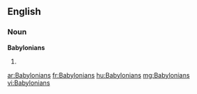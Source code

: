 ==English==

===Noun===
'''Babylonians'''

# {{plural of|Babylonian}}

[[ar:Babylonians]]
[[fr:Babylonians]]
[[hu:Babylonians]]
[[mg:Babylonians]]
[[vi:Babylonians]]